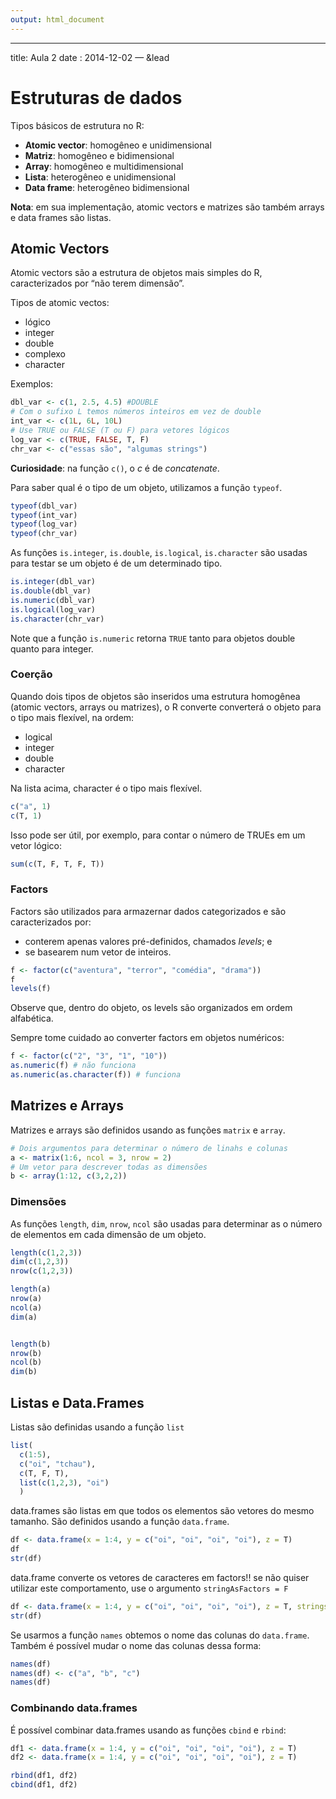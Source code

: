 ```yaml
---
output: html_document
---
```

---
title: Aula 2
date : 2014-12-02
--- &lead

# Estruturas de dados

Tipos básicos de estrutura no R:

- **Atomic vector**: homogêneo e unidimensional
- **Matriz**: homogêneo e bidimensional
- **Array**: homogêneo e multidimensional
- **Lista**: heterogêneo e unidimensional
- **Data frame**: heterogêneo bidimensional


**Nota**: em sua implementação, atomic vectors e matrizes são também arrays e data frames são listas.


## Atomic Vectors

Atomic vectors são a estrutura de objetos mais simples do R, caracterizados por "não terem dimensão".

Tipos de atomic vectos:

- lógico
- integer
- double
- complexo
- character

Exemplos:

```r
dbl_var <- c(1, 2.5, 4.5) #DOUBLE
# Com o sufixo L temos números inteiros em vez de double
int_var <- c(1L, 6L, 10L)
# Use TRUE ou FALSE (T ou F) para vetores lógicos
log_var <- c(TRUE, FALSE, T, F)
chr_var <- c("essas são", "algumas strings")
```

**Curiosidade**: na função `c()`, o *c* é de *concatenate*.

Para saber qual é o tipo de um objeto, utilizamos a função `typeof`.

```r
typeof(dbl_var)
typeof(int_var)
typeof(log_var)
typeof(chr_var)
```

As funções `is.integer`, `is.double`, `is.logical`, `is.character` são usadas para testar se um objeto é de um determinado tipo.

```r
is.integer(dbl_var)
is.double(dbl_var)
is.numeric(dbl_var)
is.logical(log_var)
is.character(chr_var)
```

Note que a função `is.numeric` retorna `TRUE` tanto para objetos double quanto para integer.

### Coerção

Quando dois tipos de objetos são inseridos uma estrutura homogênea (atomic vectors, arrays ou matrizes), o R converte converterá o objeto para o tipo mais flexível, na ordem:

- logical
- integer
- double
- character

Na lista acima, character é o tipo mais flexível.

```r
c("a", 1)
c(T, 1)
```

Isso pode ser útil, por exemplo, para contar o número de TRUEs em um vetor lógico:

```r
sum(c(T, F, T, F, T))
```

### Factors

Factors são utilizados para armazernar dados categorizados e são caracterizados por:

- conterem apenas valores pré-definidos, chamados *levels*; e
- se basearem num vetor de inteiros.


```r
f <- factor(c("aventura", "terror", "comédia", "drama"))
f
levels(f)
```

Observe que, dentro do objeto, os levels são organizados em ordem alfabética.

Sempre tome cuidado ao converter factors em objetos numéricos:

```r
f <- factor(c("2", "3", "1", "10"))
as.numeric(f) # não funciona
as.numeric(as.character(f)) # funciona
```


## Matrizes e Arrays

Matrizes e arrays são definidos usando as funções `matrix` e `array`.

```r
# Dois argumentos para determinar o número de linahs e colunas
a <- matrix(1:6, ncol = 3, nrow = 2)
# Um vetor para descrever todas as dimensões
b <- array(1:12, c(3,2,2))
```

### Dimensões

As funções `length`, `dim`, `nrow`, `ncol` são usadas para determinar as o número de elementos em cada dimensão de um objeto.

```r
length(c(1,2,3))
dim(c(1,2,3))
nrow(c(1,2,3))

length(a)
nrow(a)
ncol(a)
dim(a)


length(b)
nrow(b)
ncol(b)
dim(b)
```

## Listas e Data.Frames

Listas são definidas usando a função `list`

```r
list(
  c(1:5),
  c("oi", "tchau"),
  c(T, F, T),
  list(c(1,2,3), "oi")
  )
```

data.frames são listas em que todos os elementos são vetores do mesmo tamanho. São definidos usando a função `data.frame`.

```r
df <- data.frame(x = 1:4, y = c("oi", "oi", "oi", "oi"), z = T)
df
str(df)
```

data.frame converte os vetores de caracteres em factors!! se não quiser utilizar este comportamento, use o argumento `stringAsFactors = F`

```r
df <- data.frame(x = 1:4, y = c("oi", "oi", "oi", "oi"), z = T, stringsAsFactors = F)
str(df)
```

Se usarmos a função `names` obtemos o nome das colunas do `data.frame`. Também é possível mudar o nome das colunas dessa forma:

```r
names(df)
names(df) <- c("a", "b", "c")
names(df)
```

### Combinando data.frames

É possível combinar data.frames usando as funções `cbind` e `rbind`:

```r
df1 <- data.frame(x = 1:4, y = c("oi", "oi", "oi", "oi"), z = T)
df2 <- data.frame(x = 1:4, y = c("oi", "oi", "oi", "oi"), z = T)

rbind(df1, df2)
cbind(df1, df2)
```



